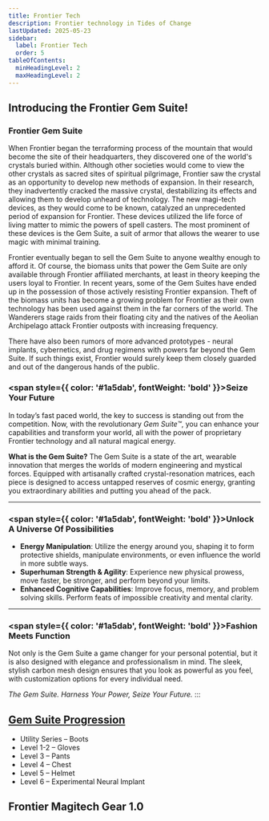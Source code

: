 ```yaml
---
title: Frontier Tech
description: Frontier technology in Tides of Change
lastUpdated: 2025-05-23
sidebar:
  label: Frontier Tech
  order: 5
tableOfContents:
  minHeadingLevel: 2
  maxHeadingLevel: 2
---
```

## Introducing the Frontier Gem Suite!

### Frontier Gem Suite
When Frontier began the terraforming process of the mountain that would become the site of their headquarters, they discovered one of the world's crystals buried within. Although other societies would come to view the other crystals as sacred sites of spiritual pilgrimage, Frontier saw the crystal as an opportunity to develop new methods of expansion. In their research, they inadvertently cracked the massive crystal, destabilizing its effects and allowing them to develop unheard of technology. The new magi-tech devices, as they would come to be known, catalyzed an unprecedented period of expansion for Frontier. These devices utilized the life force of living matter to mimic the powers of spell casters. The most prominent of these devices is the Gem Suite, a suit of armor that allows the wearer to use magic with minimal training. 

Frontier eventually began to sell the Gem Suite to anyone wealthy enough to afford it. Of course, the biomass units that power the Gem Suite are only available through Frontier affiliated merchants, at least in theory keeping the users loyal to Frontier. In recent years, some of the Gem Suites have ended up in the possession of those actively resisting Frontier expansion. Theft of the biomass units has become a growing problem for Frontier as their own technology has been used against them in the far corners of the world. The Wanderers stage raids from their floating city and the natives of the Aeolian Archipelago attack Frontier outposts with increasing frequency.

There have also been rumors of more advanced prototypes - neural implants, cybernetics, and drug regimens with powers far beyond the Gem Suite. If such things exist, Frontier would surely keep them closely guarded and out of the dangerous hands of the public.

<div style={{ border: '1px solid #ccc', padding: '1.5rem', backgroundColor: '#fdfaf4', borderRadius: '8px' }}>

### <span style={{ color: '#1a5dab', fontWeight: 'bold' }}>Seize Your Future</span>

In today’s fast paced world, the key to success is standing out from the competition. Now, with the revolutionary *Gem Suite™*, you can enhance your capabilities and transform your world, all with the power of proprietary Frontier technology and all natural magical energy.

**What is the Gem Suite?** The Gem Suite is a state of the art, wearable innovation that merges the worlds of modern engineering and mystical forces. Equipped with artisanally crafted crystal-resonation matrices, each piece is designed to access untapped reserves of cosmic energy, granting you extraordinary abilities and putting you ahead of the pack.

---

### <span style={{ color: '#1a5dab', fontWeight: 'bold' }}>Unlock A Universe Of Possibilities</span>

- **Energy Manipulation**: Utilize the energy around you, shaping it to form protective shields, manipulate environments, or even influence the world in more subtle ways.  
- **Superhuman Strength & Agility**: Experience new physical prowess, move faster, be stronger, and perform beyond your limits.  
- **Enhanced Cognitive Capabilities**: Improve focus, memory, and problem solving skills. Perform feats of impossible creativity and mental clarity.

---

### <span style={{ color: '#1a5dab', fontWeight: 'bold' }}>Fashion Meets Function</span>

Not only is the Gem Suite a game changer for your personal potential, but it is also designed with elegance and professionalism in mind. The sleek, stylish carbon mesh design ensures that you look as powerful as you feel, with customization options for every individual need.

</div>

*The Gem Suite. Harness Your Power, Seize Your Future.*
:::

## <u>Gem Suite Progression</u>
* Utility Series – Boots
* Level 1-2 – Gloves
* Level 3 – Pants
* Level 4 – Chest
* Level 5 – Helmet
* Level 6 – Experimental Neural Implant 

## Frontier Magitech Gear 1.0
